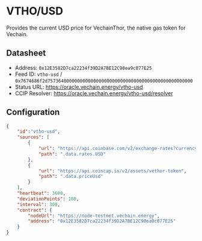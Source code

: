 # VTHO/USD

Provides the current USD price for VechainThor, the native gas token for Vechain.

## Datasheet

* Address: `0x12E3582D7ca22234f39D2A7BE12C98ea9c077E25`
* Feed ID: `vtho-usd` / `0x7674686f2d757364000000000000000000000000000000000000000000000000`
* Status URL: https://oracle.vechain.energy/vtho-usd
* CCIP Resolver: https://oracle.vechain.energy/vtho-usd/resolver


## Configuration

```json
{
    "id":"vtho-usd",
    "sources": [
        {
            "url": "https://api.coinbase.com/v2/exchange-rates?currency=VTHO",
            "path": ".data.rates.USD"
        },
        {
            "url": "https://api.coincap.io/v2/assets/vethor-token",
            "path": ".data.priceUsd"
        }
    ],
    "heartbeat": 3600,
    "deviationPoints": 100,
    "interval": 300,
    "contract": {
        "nodeUrl": "https://node-testnet.vechain.energy",
        "address": "0x12E3582D7ca22234f39D2A7BE12C98ea9c077E25"
    }
}
```